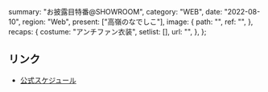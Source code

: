   summary: "お披露目特番@SHOWROOM",
  category: "WEB",
  date: "2022-08-10",
  region: "Web",
  present: ["高嶺のなでしこ"],
  image: {
    path: "",
    ref: "",
  },
  recaps: {
    costume: "アンチファン衣装",
    setlist: [],
    url: "",
  },
};

## リンク

- [公式スケジュール](https://takanenonadeshiko.jp/?p=295)
